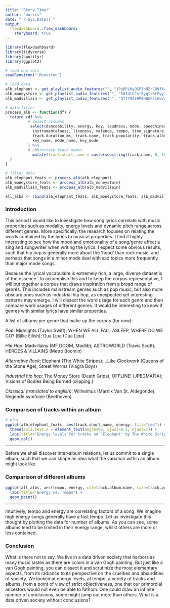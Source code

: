 ```yaml
---
title: "Story Time!"
author: "morris"
date: "`r Sys.Date()`"
output:
  flexdashboard::flex_dashboard:
    storyboard: true
---
```


```r
library(flexdashboard)
library(tidyverse)
library(spotifyr)
library(ggplot2)

# load env vars
readRenviron(".Renviron")
```

```r
# load data
alb_elephant <- get_playlist_audio_features("", "1PyDPL0yOSFInNZrCB9fX4")
alb_moneystore <- get_playlist_audio_features("", "5d1UtUJst5yqIrRrFyy14b")
alb_madvillain <- get_playlist_audio_features("", "5TtY9ZS9P8HWCFr1AvVx1p")
```

```r
# data filter
process_alb <- function(df) {
  return (df %>%
          # select columns 
           select(danceability, energy, key, loudness, mode, speechiness, acousticness,
            instrumentalness, liveness, valence, tempo, time_signature,
            track.duration_ms, track.name, track.popularity, track.album.name, track.track_number,
            key_name, mode_name, key_mode
          ) %>%
          # abbreviate track names
            mutate(track.short_name = paste(substring(track.name, 0, 10), "...", sep=""))
  )
}

# filter data
alb_elephant_feats <- process_alb(alb_elephant)
alb_moneystore_feats <- process_alb(alb_moneystore)
alb_madvillain_feats <- process_alb(alb_madvillain)

all_albs <- rbind(alb_elephant_feats, alb_moneystore_feats, alb_madvillain_feats)
```

### Introduction

This period I would like to investigate how song lyrics correlate with music properties such as modality, energy levels and dynamic pitch range across different genres. More specifically, the research focuses on relating the words contained by the lyrics to musical properties. I find it highly interesting to see how the mood and emotionality of a song/genre affect a sing and songwriter when writing the lyrics. I expect some obvious results, such that hip hop is generally more about the ‘hood’ than rock music, and perhaps that songs in a minor mode deal with sad topics more frequently than major mode songs. 

 

Because the lyrical vocabulaire is extremely rich, a large, diverse dataset is of the essence. To accomplish this and to keep the corpus representative, I will put together a corpus that draws inspiration from a broad range of genres. This includes mainstream genres such as pop music, but also more obscure ones such as industrial hip hop, as unexpected yet interesting patterns may emerge. I will dissect the word usage for each genre and then compare word usages of different genres. It would be interesting to know if genres with similar lyrics have similar properties.

 

A list of albums per genre that make up the corpus (for now):

*Pop*: 
Midnights (Taylor Swift); WHEN WE ALL FALL ASLEEP, WHERE DO WE GO? (Billie Eilish); Dua Lipa (Dua Lipa)
 
*Hip Hop*:
Madvillainy (MF DOOM, Madlib); ASTROWORLD (Travis Scott); HEROES & VILLAINS (Metro Boomin)

*Alternative Rock*:
Elephant (The White Stripes); ..Like Clockwork (Queens of the Stone Age); Street Worms (Viagra Boys)

*Industrial hip hop*:
The Money Store (Death Grips); OFFLINE! (JPEGMAFIA); Visions of Bodies Being Burned (clipping.)

*Classical (translated to english)*:
Wilhelmus (Marnix Van St. Aldegonde), Negende symfonie (Beethoven)


### Comparison of tracks within an album

```r
# plot
ggplot(alb_elephant_feats, aes(track.short_name, energy, fill="red")) +
  theme(axis.text.x = element_text(angle=90, vjust=0.5, hjust=1)) +
  labs(title="Energy levels for tracks on 'Elephant' by The White Stripes") +
  geom_col()
```

***

Before we shall discover inter-album relations, let us commit to a single album,
such that we can shape an idea what the variation within an album might look 
like.


### Comparison of different albums

```r
ggplot(all_albs, aes(tempo, energy, col=track.album.name, size=track.popularity)) +
  labs(title="Energy vs. Tempo") +
  geom_point()
```

***

Intuitively, tempo and energy are correlating factors of a song. We imagine
high energy songs generally have a fast tempo. Let us investigate this
thought by plotting the data for number of albums. As you can see, some
albums tend to be limited in their energy range, whilst others are
more or less contained.

### Conclusion

What is there not to say. We live in a data driven society that harbors
as many music tastes as there are colors in a van Gogh painting. But just
like a van Gogh painting, you can dissect it and scrutinize the most 
elementary aspects, from its radiance to its perspective on the cruelties and
absurdities of society. We looked at energy levels, at tempo, a variety
of tracks and albums, from a point of view of strict objectiveness, one
that our primordial ancestors would not even be able to fathom. One could
draw an infinite number of conclusions, some might jump out more than others.
What is a data driven society without conclusions?


